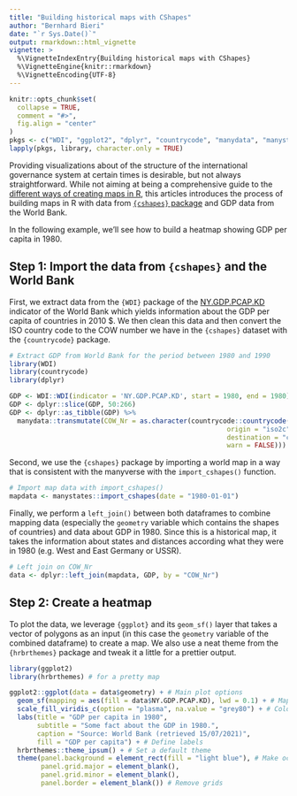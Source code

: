 ```yaml
---
title: "Building historical maps with CShapes"
author: "Bernhard Bieri"
date: "`r Sys.Date()`"
output: rmarkdown::html_vignette
vignette: >
  %\VignetteIndexEntry{Building historical maps with CShapes}
  %\VignetteEngine{knitr::rmarkdown}
  %\VignetteEncoding{UTF-8}
---
```


```r
knitr::opts_chunk$set(
  collapse = TRUE,
  comment = "#>",
  fig.align = "center"
)
pkgs <- c("WDI", "ggplot2", "dplyr", "countrycode", "manydata", "manystates")
lapply(pkgs, library, character.only = TRUE)
```

Providing visualizations about of the structure of the international
governance system at certain times is desirable, but not always straightforward.
While not aiming at being a comprehensive guide to the
[different ways of creating maps in R](https://geocompr.robinlovelace.net/),
this articles introduces the process of building maps in R with data
from [`{cshapes}` package](https://cran.r-project.org/web/packages/cshapes/index.html)
and GDP data from the World Bank.

In the following example, we'll see how to build a heatmap showing GDP per
capita in 1980.

## Step 1: Import the data from `{cshapes}` and the World Bank

First, we extract data from the `{WDI}` package of the
[NY.GDP.PCAP.KD](https://data.worldbank.org/indicator/NY.GDP.PCAP.KD)
indicator of the World Bank which yields information
about the GDP per capita of countries in 2010 $.
We then clean this data and then convert the ISO country code to
the COW number we have in the `{cshapes}` dataset
with the `{countrycode}` package.

```r
# Extract GDP from World Bank for the period between 1980 and 1990
library(WDI)
library(countrycode)
library(dplyr)

GDP <- WDI::WDI(indicator = 'NY.GDP.PCAP.KD', start = 1980, end = 1980)
GDP <- dplyr::slice(GDP, 50:266)
GDP <- dplyr::as_tibble(GDP) %>%
  manydata::transmutate(COW_Nr = as.character(countrycode::countrycode(GDP$iso2c,
                                                       origin = "iso2c",
                                                       destination = "cown",
                                                       warn = FALSE)))
```

Second, we use the `{cshapes}` package by importing a world map
in a way that is consistent with the manyverse with the `import_cshapes()`
function.

```r
# Import map data with import_cshapes()
mapdata <- manystates::import_cshapes(date = "1980-01-01")
```

Finally, we perform a `left_join()` between both dataframes to combine mapping
data (especially the `geometry` variable which contains the shapes of countries)
and data about GDP in 1980.
Since this is a historical map, it takes the information about states and
distances according what they were in 1980 (e.g. West and East Germany or USSR).

```r
# Left join on COW_Nr
data <- dplyr::left_join(mapdata, GDP, by = "COW_Nr")
```

## Step 2: Create a heatmap

To plot the data, we leverage `{ggplot}` and its `geom_sf()`
layer that takes a vector of polygons as an input
(in this case the `geometry` variable of the combined
dataframe) to create a map.
We also use a neat theme from the `{hrbrthemes}`
package and tweak it a little for a prettier output.

```r
library(ggplot2)
library(hrbrthemes) # for a pretty map

ggplot2::ggplot(data = data$geometry) + # Main plot options
  geom_sf(mapping = aes(fill = data$NY.GDP.PCAP.KD), lwd = 0.1) + # Map options
  scale_fill_viridis_c(option = "plasma", na.value = "grey80") + # Color options
  labs(title = "GDP per capita in 1980",
       subtitle = "Some fact about the GDP in 1980.",
       caption = "Source: World Bank (retrieved 15/07/2021)",
       fill = "GDP per capita") + # Define labels
  hrbrthemes::theme_ipsum() + # Set a default theme
  theme(panel.background = element_rect(fill = "light blue"), # Make oceans blue
        panel.grid.major = element_blank(),
        panel.grid.minor = element_blank(),
        panel.border = element_blank()) # Remove grids
```
